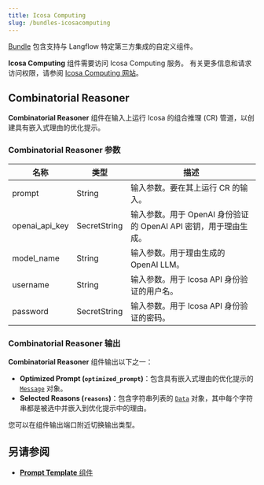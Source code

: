 ```yaml
---
title: Icosa Computing
slug: /bundles-icosacomputing
---
```



[Bundle](/components-bundle-components) 包含支持与 Langflow 特定第三方集成的自定义组件。

**Icosa Computing** 组件需要访问 Icosa Computing 服务。
有关更多信息和请求访问权限，请参阅 [Icosa Computing 网站](https://www.icosacomputing.com/)。

## Combinatorial Reasoner

**Combinatorial Reasoner** 组件在输入上运行 Icosa 的组合推理 (CR) 管道，以创建具有嵌入式理由的优化提示。

### Combinatorial Reasoner 参数

| 名称 | 类型 | 描述 |
|------|------|-------------|
| prompt | String | 输入参数。要在其上运行 CR 的输入。 |
| openai_api_key | SecretString | 输入参数。用于 OpenAI 身份验证的 OpenAI API 密钥，用于理由生成。 |
| model_name | String | 输入参数。用于理由生成的 OpenAI LLM。 |
| username | String | 输入参数。用于 Icosa API 身份验证的用户名。 |
| password | SecretString | 输入参数。用于 Icosa API 身份验证的密码。 |

### Combinatorial Reasoner 输出

**Combinatorial Reasoner** 组件输出以下之一：

* **Optimized Prompt (`optimized_prompt`)**：包含具有嵌入式理由的优化提示的 [`Message`](/data-types#message) 对象。
* **Selected Reasons (`reasons`)**：包含字符串列表的 [`Data`](/data-types#data) 对象，其中每个字符串都是被选中并嵌入到优化提示中的理由。

您可以在组件输出端口附近切换输出类型。

## 另请参阅

* [**Prompt Template** 组件](/components-prompts)